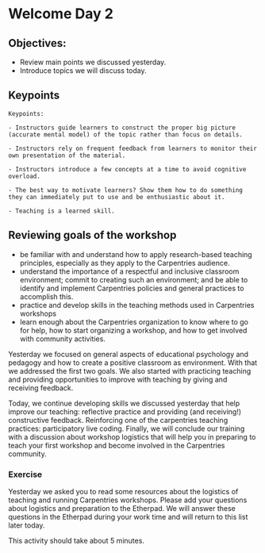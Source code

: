 # Welcome Day 2

## Objectives:

- Review main points we discussed yesterday.
- Introduce topics we will discuss today.

## Keypoints

    Keypoints:

    - Instructors guide learners to construct the proper big picture (accurate mental model) of the topic rather than focus on details.

    - Instructors rely on frequent feedback from learners to monitor their own presentation of the material.

    - Instructors introduce a few concepts at a time to avoid cognitive overload.

    - The best way to motivate learners? Show them how to do something they can immediately put to use and be enthusiastic about it.

    - Teaching is a learned skill.

  
## Reviewing goals of the workshop

    
- be familiar with and understand how to apply research-based teaching principles, especially as they apply to the Carpentries audience.
- understand the importance of a respectful and inclusive classroom environment; commit to creating such an environment; and be able to identify and implement Carpentries policies and general practices to accomplish this.
- practice and develop skills in the teaching methods used in Carpentries workshops
- learn enough about the Carpentries organization to know where to go for help, how to start organizing a workshop, and how to get involved with community activities.



Yesterday we focused on general aspects of educational psychology and pedagogy and how to create a positive classroom as environment. With that we addressed the first two goals. We also started with practicing teaching and providing opportunities to improve with teaching by giving and receiving feedback. 

Today, we continue developing skills we discussed yesterday that help improve our teaching: reflective practice and providing (and receiving!) constructive feedback.
Reinforcing one of the carpentries teaching practices: participatory live coding.
Finally, we will conclude our training with a discussion about workshop logistics that will help you in preparing to teach your first workshop and become involved in the Carpentries community.
  

### Exercise

Yesterday we asked you to read some resources about the logistics of teaching and running Carpentries workshops. Please add your questions about logistics and preparation to the Etherpad. We will answer these questions in the Etherpad during your work time and will return to this list later today.
  
This activity should take about 5 minutes.
  

